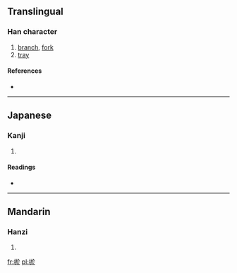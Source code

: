 ==Translingual==

===Han character===
{{Han char|rn=75|rad=木|as=08|sn=12|four=4893<sub>3</sub>|canj=木卜尸卜 (DYSY)}}

# [[branch]], [[fork]]
# [[tray]]

====References====
* {{Han ref|kx=0533.060|dkj=14945|dj=0921.060|hdz=21237.030|uh=68DC|ud=26844|bh=D9AD|bd=55725}}

----

==Japanese==

===Kanji===
{{ja-kanji|grade=|rs=木08}}

# {{defn|lang=ja|sort=木08}}

====Readings====
* {{ja-readings|on=[[よ]] (yo), [[お]] (o)|kun=[[だい]] (dai)}}

----

==Mandarin==

===Hanzi===
{{cmn-hanzi|pin=[[yù]] ([[yu4]])|wg=yü<sup>4</sup>}}

# {{defn|lang=cmn|sort=木08}}

[[fr:棜]]
[[pl:棜]]
